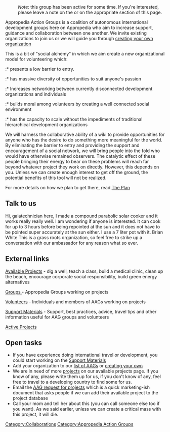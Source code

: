 {{topic header| default.png | Appropedia Action Groups}}

{{topic page needed}}

<!-- When the topic page has been created, delete the notice above, and these words, and leave the following template:

{{cat header| default.png | {{subst:PAGENAME}} | Please click edit and add an intro sentence here. }}

And delete both ends of the "comment-out" section too:  -->

:''Note'': this group has been active for some time. If you're interested, please leave a note on the {{talk page}} or on the appropriate section of this page.


Appropedia Action Groups is  a coalition of autonomous international development groups here on Appropedia who aim to increase support, guidance and collaboration between one another.  We invite existing organizations to join us or we will guide you through [[Creating an Appropedia Action Group | creating your own organization]]

This is a bit of "social alchemy" in which we aim create a new organizational model for volunteering which:
:* presents a low barrier to entry.
:* has massive diversity of opportunities to suit anyone's passion
:* Increases networking between currently disconnected development organizations and individuals
:* builds moral among volunteers by creating a well connected social environment
:* has the capacity to scale without the impediments of traditional hierarchical development organizations 

We will harness the collaborative ability of a wiki to provide opportunities for anyone who has the desire to do something more meaningful for the world.  By eliminating the barrier to entry and providing the support and encouragement of a social network, we will bring people into the fold who would have otherwise remained observers. The catalytic effect of these people bringing their energy to bear on these problems will reach far beyond whatever project they work on directly.  However, this depends on you.  Unless we can create enough interest to get off the ground, the potential benefits of this tool will not be realized.

For more details on how we plan to get there, read [[Appropedia Action Plan | The Plan]]

==Talk to us==
Hi, gaiatechnician here, I made a compound parabolic solar cooker and it works really really well. 
I am wondering if anyone is interested. It can cook for up to 3 hours before being repointed at the sun and it does not have to be pointed super accurately at the sun either. I use a 7 liter pot with it.
Brian White
This is a grass roots organization, so feel free to strike up a conversation with our ambassador for any reason what so ever. {{user|david.reber}}

== External links ==
[[:category:International volunteer opportunities | Available Projects]] - dig a well, teach a class, build a medical clinic, clean up the beach, encourage corporate social responsibility, build green energy alternatives

[[:Category:Appropedia Action Groups | Groups ]] - Appropedia Groups working on projects

[[:category:AAG volunteers | Volunteers]] - Individuals and members of AAGs working on projects

[[:category:AAG Support materials | Support Materials]] - Support, best practices, advice, travel tips and other information useful for AAG groups and volunteers

[[:category:AAG active projects | Active Projects]]

== Open tasks ==
* If you have experience doing international travel or development, you could start working on the [[:category:AAG Support materials | Support Materials]]
* Add your organization to our [[:Category:Appropedia Action Groups | list of AAGs]] or [[Creating an Appropedia Action Group | creating your own]]
* We are in need of more [[:category:International volunteer opportunities | projects]] on our available projects page.  If you know of any, please write them up for us, if you don't know of any, feel free to travel to a developing country to find some for us.
* Email the [[AAG request for projects]] which is a quick marketing-ish document that asks people if we can add their available project to the project database
* Call your mom and tell her about this (you can call someone else too if you want).  As we said earlier, unless we can create a critical mass with this project, it will die.


[[Category:Collaborations]]
[[Category:Appropedia Action Groups]]